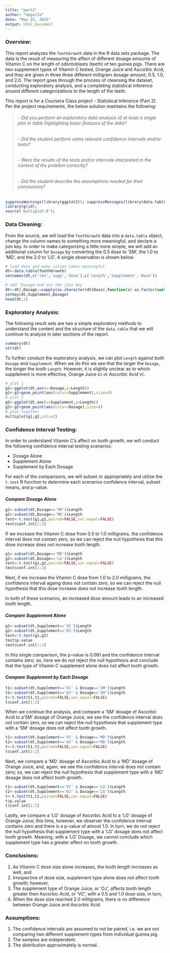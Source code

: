 ```yaml
---
title: "part2"
author: "dogvile"
date: "May 25, 2015"
output: html_document
---
```




### Overview:
This report analyzes the `ToothGrowth` data in the R data sets package. The data is the result of measuring the affect of different dosage amounts of Vitamin C on the length of odontoblasts (teeth) of ten guinea pigs.  There are two supplement types of Vitamin C tested, Orange Juice and Ascorbic Acid, and they are given in three three different milligram dosage amount, 0.5, 1.0, and 2.0.  The report goes through the process of cleansing the dataset, conducting exploratory analysis, and a completing statistical inference around different categorizations to the length of the teeth.

This report is for a Coursera Class project - Statistical Inference (Part 2).  Per the project requirements, the below solution maintains the following:

> ###### - Did you perform an exploratory data analysis of at least a single plot or table highlighting basic features of the data?
> ###### - Did the student perform some relevant confidence intervals and/or tests?
> ###### - Were the results of the tests and/or intervals interpreted in the context of the problem correctly? 
> ###### - Did the student describe the assumptions needed for their conclusions?



``` r

suppressWarnings(library(ggplot2)); suppressMessages(library(data.table)); 
library(grid);
source('multiplot.R');
```
  
  
### Data Cleaning:
From the source, we will load the `ToothGrowth` data into a `data.table` object, change the column names to something more meaningful, and declare a join key. In order to make categorizing a little more simple, we will add an additional column for `Dosage` by converting the 0.5 dose to 'SM', the 1.0 to 'MD', and the 2.0 to 'LG'.  A single observation is shown below.
``` r
# load data and make column names meaningful
dt<-data.table(ToothGrowth)
setnames(dt,c('len','supp','dose'),c('Length','Supplement','Dose'))

# add 'Dosage'and set the join key
dt<-dt[,Dosage:=sapply(as.character(dt$Dose),function(x) as.factor(switch(x,'0.5'='SM','1'='MD','2'='LG')))]
setkey(dt,Supplement,Dosage)
head(dt,1)
```
  
     
### Exploratory Analysis:
The following result sets are two a simple exploratory methods to understand the content and the structure of the `data.table` that we will continue to analyze in later sections of the report.
``` r
summary(dt)
str(dt)
```

To further conduct the exploratory analysis, we can plot `Length` against both `Dosage` and `Supplement`.  When we do this we see that the larger the `Dosage`, the longer the tooth `Length`.  However, it is slightly unclear as to which supplement is more effective, Orange Juice `OJ` or Ascorbic Acid `VC`.  
``` r
# plot 1 
g1<-ggplot(dt,aes(x=Dosage,y=Length))
g1<-g1+geom_point(aes(color=Supplement),size=4)
# plot 2
g2<-ggplot(dt,aes(x=Supplement,y=Length))
g2<-g2+geom_point(aes(color=Dosage),size=4)
# plot together
multiplot(g1,g2,cols=2)
```
  
     
### Confidence Interval Testing:

In order to understand Vitamin C's affect on tooth growth, we will conduct the following confidence interval testing scenarios:  

- Dosage Alone
- Supplement Alone
- Supplement by Each Dosage

For each of the comparisons, we will subset `dt` appropriately and utilize the `t.test` R function to determine each scenarios confidence interval, subset means, and p-value.
  
     
#### *Compare Dosage Alone*
``` r
g1<-subset(dt,Dosage=='SM')$Length
g2<-subset(dt,Dosage=='MD')$Length
test<-t.test(g1,g2,paired=FALSE,var.equal=FALSE)
test$conf.int[1:2]
```
If we increase the Vitamin C dose from 0.5 to 1.0 milligrams, the confidence interval does not contain zero, so we can reject the null hypothesis that this dose increase does not increase tooth length.

``` r
g1<-subset(dt,Dosage=='MD')$Length
g2<-subset(dt,Dosage=='LG')$Length
test<-t.test(g1,g2,paired=FALSE,var.equal=FALSE)
test$conf.int[1:2]
```
Next, if we increase the Vitamin C dose from 1.0 to 2.0 milligrams, the confidence interval againg does not contain zero, so we can reject the null hypothesis that this dose increase does not increase tooth length.

In both of these scenarios, an increased dose amount leads to an increased tooth length.
  
     
#### *Compare Supplement Alone*
``` r
g1<-subset(dt,Supplement=='VC')$Length
g2<-subset(dt,Supplement=='OJ')$Length
test<-t.test(g1,g2)
test$p.value
test$conf.int[1:2]
```
In this single comparison, the p-value is 0.061 and the confidence interval contains zero; so, here we do not reject the null hypothesis and conclude that the type of Vitamin C supplement alone does not affect tooth growth.
  
     
#### *Compare Supplement by Each Dosage*
``` r
t1<-subset(dt,Supplement=='VC' & Dosage=='SM')$Length
t2<-subset(dt,Supplement=='OJ' & Dosage=='SM')$Length
t<-t.test(t1,t2,paired=FALSE,var.equal=FALSE)
t$conf.int[1:2]
```
When we continue the analysis, and compare a 'SM' dosage of Ascorbic Acid to a'SM' dosage of Orange Juice, we see the confidence interval does not contain zero, so we can reject the null hypothesis that supplement type with a 'SM' dosage does not affect tooth growth.
  
     
``` r
t1<-subset(dt,Supplement=='VC' & Dosage=='MD')$Length
t2<-subset(dt,Supplement=='OJ' & Dosage=='MD')$Length
t<-t.test(t1,t2,paired=FALSE,var.equal=FALSE)
t$conf.int[1:2]
```
Next, we compare a 'MD' dosage of Ascorbic Acid to a 'MD' dosage of Orange Juice, and, again, we see the confidence interval does not contain zero; so, we can reject the null hypothesis that supplement type with a 'MD' dosage does not affect tooth growth.
  
    
``` r
t1<-subset(dt,Supplement=='VC' & Dosage=='LG')$Length
t2<-subset(dt,Supplement=='OJ' & Dosage=='LG')$Length
t<-t.test(t1,t2,paired=FALSE,var.equal=FALSE)
t$p.value
t$conf.int[1:2]
```
Lastly, we compare a 'LG' dosage of Ascorbic Acid to a 'LG' dosage of Orange Juice; this time, however, we observer the confidence interval contains zero and there is a p-value of almost 1.0.  In turn, we do not reject the null hypothesis that supplement type with a 'LG' dosage does not affect tooth growth.  Meaning, with a 'LG' Dosage, we cannot conclude which supplement type has a greater affect on tooth growth.
  
    
### Conclusions:
1. As Vitamin C dose size alone increases, the tooth length increases as well, and
2. Irrespective of dose size, supplement type alone does not affect tooth growth; however,
3. The supplement type of Orange Juice, or 'OJ', affects tooth length greater then Ascorbic Acid, or 'VC', with a 0.5 and 1.0 dose size, in turn, 
4. When the dose size reached 2.0 milligrams, there is no difference between Orange Juice and Ascorbic Acid.
  
     
### Assumptions:
1. The confidence intervals are assumed to not be paired, i.e. we are not comparing two different supplement types from individual guinea pig.
2. The samples are independent.
3. The distribution approximately is normal.
